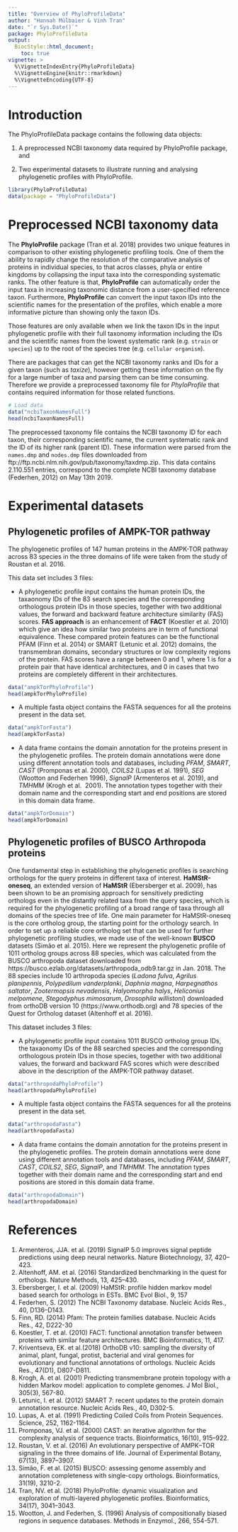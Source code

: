 ```yaml
---
title: "Overview of PhyloProfileData"
author: "Hannah Mülbaier & Vinh Tran"
date: "`r Sys.Date()`"
package: PhyloProfileData
output:
  BiocStyle::html_document:
    toc: true
vignette: >
  %\VignetteIndexEntry{PhyloProfileData}
  %\VignetteEngine{knitr::rmarkdown}
  %\VignetteEncoding{UTF-8}
---
```


# Introduction
The PhyloProfileData package contains the following data objects:

1. A preprocessed NCBI taxonomy data required by PhyloProfile package, and

2. Two experimental datasets to illustrate running and analysing phylogenetic 
profiles with PhyloProfile.

```r
library(PhyloProfileData)
data(package = "PhyloProfileData")
```

# Preprocessed NCBI taxonomy data
The **PhyloProfile** package (Tran et al. 2018) provides two unique features in 
comparison to other existing phylogenetic profiling tools. One of them the 
ability to rapidly change the resolution of the comparative analysis of proteins
in individual species, to that acros classes, phyla or entire kingdoms by 
collapsing the input taxa into the corresponding systematic ranks. The other 
feature is that, **PhyloProfile** can automatically order the input taxa in 
increasing taxonomic distance from a user-specified reference taxon. 
Furthermore, **PhyloProfile** can convert the input taxon IDs into the 
scientific names for the presentation of the profiles, which enable a more 
informative picture than showing only the taxon IDs. 

Those features are only available when we link the taxon IDs in the input 
phylogenetic profile with their full taxonomy information including the IDs and 
the scientific names from the lowest systematic rank (e.g. `strain` or 
`species`) up to the root of the species tree (e.g. `cellular organism`).

There are packages that can get the NCBI taxonomy ranks and IDs for a given 
taxon (such as *taxize*), however getting these information on the fly for a 
large number of taxa and parsing them can be time consuming. Therefore we 
provide a preprocessed taxonomy file for *PhyloProfile* that contains required 
information for those related functions. 

```r
# Load data
data("ncbiTaxonNamesFull")
head(ncbiTaxonNamesFull)
```

The preprocessed taxonomy file contains the NCBI taxonomy ID for each taxon, 
their corresponding scientific name, the current systematic rank and the ID of 
its higher rank (parent ID). These information were parsed from the `names.dmp`
and `nodes.dmp` files downloaded from 
ftp://ftp.ncbi.nlm.nih.gov/pub/taxonomy/taxdmp.zip. This data contains 
2.110.551 entries, correspond to the complete NCBI taxonomy database (Federhen, 
2012) on May 13th 2019.

# Experimental datasets

## Phylogenetic profiles of AMPK-TOR pathway

The phylogenetic profiles of 147 human proteins in the AMPK-TOR pathway across 
83 species in the three domains of life were taken from the study of Roustan et 
al. 2016. 

This data set includes 3 files: 

- A phylogenetic profile input contains the human protein IDs, the taxaonomy IDs
of the 83 search species and the corresponding orthologous protein IDs in those 
species, together with two additional values, the forward and backward feature
architecture similarity (FAS) scores. **FAS approach** is an enhancement of 
**FACT** (Koestler et al. 2010) which give an idea how similar two proteins are
in term of functional equivalence. These compared protein features can be the 
functional PFAM (Finn et al. 2014) or SMART (Letunic et al. 2012) domains, the
transmembran domains, secondary structures or low complexity regions of the 
protein. FAS scores have a range between 0 and 1, where 1 is for a protein pair
that have identical architectures, and 0 in cases that two proteins are 
completely different in their architectures.

```r
data("ampkTorPhyloProfile")
head(ampkTorPhyloProfile)
```

- A multiple fasta object contains the FASTA sequences for all the proteins 
present in the data set.

```r
data("ampkTorFasta")
head(ampkTorFasta)
```

- A data frame contains the domain annotation for the proteins present in 
the phylogenetic profiles. The protein domain annotations were done using 
different annotation tools and databases, including *PFAM*, *SMART*, *CAST* 
(Promponas et al. 2000), *COILS2* (Lupas et al. 1991), *SEG* (Wootton and 
Federhen 1996), *SignalP* (Armenteros et al. 2019), and *TMHMM* (Krogh et al. 
2001). The annotation types together with their domain name and the 
corresponding start and end positions are stored in this domain data frame.

```r
data("ampkTorDomain")
head(ampkTorDomain)
```

## Phylogenetic profiles of BUSCO Arthropoda proteins

One fundamental step in establishing the phylogenetic profiles is searching 
orthologs for the query proteins in different taxa of interest. 
**HaMStR-oneseq**, an extended version of **HaMStR** (Ebersberger et al. 2009), 
has been shown to be an promising approach for sensitively predicting orthologs 
even in the distantly related taxa from the query species, which is required for
the phylogenetic profiling of a broad range of taxa through all domains of the 
species tree of life. One main parameter for HaMStR-oneseq is the core ortholog 
group, the starting point for the orthology search. In order to set up a 
reliable core ortholog set that can be used for further phylogenetic profiling 
studies, we made use of the well-known **BUSCO** datasets (Simão et al. 2015). 
Here we represent the phylogenetic profile of 1011 ortholog groups across 88 
species, which was calculated from the BUSCO arthropoda dataset downloaded from 
https://busco.ezlab.org/datasets/arthropoda_odb9.tar.gz in Jan. 2018. The 88 
species include 10 arthropoda species (*Ladona fulva*, *Agrilus planipennis*, 
*Polypedilum vanderplanki*, *Daphnia magna*, *Harpegnathos saltator*, 
*Zootermopsis nevadensis*, *Halyomorpha halys*, *Heliconius melpomene*, 
*Stegodyphus mimosarum*, *Drosophila willistoni*) downloaded from orthoDB 
version 10 (https://www.orthodb.org) and 78 species of the Quest for Ortholog
dataset (Altenhoff et al. 2016).

This dataset includes 3 files:

- A phylogenetic profile input contains 1011 BUSCO ortholog group IDs, the 
taxaonomy IDs of the 88 searched species and the corresponding orthologous 
protein IDs in those species, together with two additional values, the forward 
and backward FAS scores which were described above in the description of the 
AMPK-TOR pathway dataset.

```r
data("arthropodaPhyloProfile")
head(arthropodaPhyloProfile)
```

- A multiple fasta object contains the FASTA sequences for all the proteins 
present in the data set.

```r
data("arthropodaFasta")
head(arthropodaFasta)
```

- A data frame contains the domain annotation for the proteins present in 
the phylogenetic profiles. The protein domain annotations were done using 
different annotation tools and databases, including *PFAM*, *SMART*, *CAST*, 
*COILS2*, *SEG*, *SignalP*, and *TMHMM*. The annotation types together with 
their domain name and the corresponding start and end positions are stored in 
this domain data frame.

```r
data("arthropodaDomain")
head(arthropodaDomain)
```

# References
1. Armenteros, JJA. et al. (2019) SignalP 5.0 improves signal peptide 
predictions using deep neural networks. Nature Biotechnology, 37, 420–423.
2. Altenhoff, AM. et al. (2016) Standardized benchmarking in the quest for 
orthologs. Nature Methods, 13, 425–430.
3. Ebersberger, I. et al. (2009) HaMStR: profile hidden markov model based 
search for orthologs in ESTs. BMC Evol Biol., 9, 157
4. Federhen, S. (2012) The NCBI Taxonomy database. Nucleic Acids Res., 40, 
D136–D143.
5. Finn, RD. (2014) Pfam: The protein families database. Nucleic Acids Res., 42, 
D222-30
6. Koestler, T. et al. (2010) FACT: functional annotation transfer between 
proteins with similar feature architectures. BMC Bioinformatics, 11, 417.
7. Kriventseva, EK. et al.(2018) OrthoDB v10: sampling the diversity of animal, 
plant, fungal, protist, bacterial and viral genomes for evolutionary and 
functional annotations of orthologs. Nucleic Acids Res., 47(D1), D807-D811.
8. Krogh, A. et al. (2001) Predicting transmembrane protein topology with a 
hidden Markov model: application to complete genomes. J Mol Biol., 305(3), 
567-80.
9. Letunic, I. et al. (2012) SMART 7: recent updates to the protein domain 
annotation resource. Nucleic Acids Res., 40, D302-5.
10. Lupas, A. et al. (1991) Predicting Coiled Coils from Protein Sequences. 
Science, 252, 1162-1164.
11. Promponas, VJ. et al. (2000) CAST: an iterative algorithm for the complexity 
analysis of sequence tracts. Bioinformatics, 16(10), 915–922.
12. Roustan, V. et al. (2016) An evolutionary perspective of AMPK–TOR signaling 
in the three domains of life. Journal of Experimental Botany, 67(13), 3897–3907.
13. Simão, F. et al. (2015) BUSCO: assessing genome assembly and annotation 
completeness with single-copy orthologs. Bioinformatics, 31(19), 3210-2.
14. Tran, NV. et al. (2018) PhyloProfile: dynamic visualization and exploration 
of multi-layered phylogenetic profiles. Bioinformatics, 34(17), 3041–3043.
15. Wootton, J. and  Federhen, S. (1996) Analysis of compositionally biased 
regions in sequence databases. Methods in Enzymol., 266, 554-571.